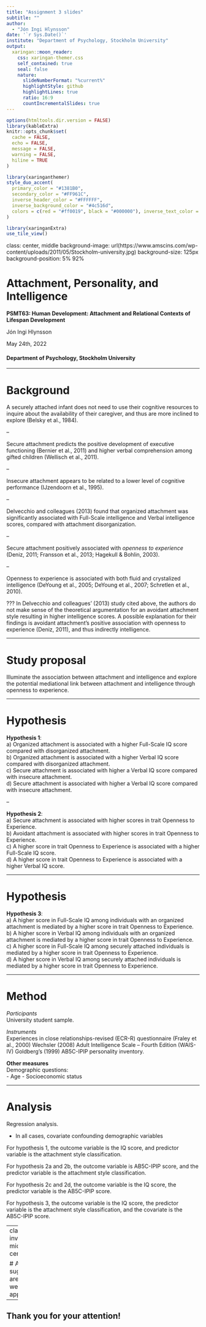 ```yaml
---
title: "Assignment 3 slides"
subtitle: ""  
author: 
  - "Jón Ingi Hlynsson"
date: '`r Sys.Date()`'
institute: "Department of Psychology, Stockholm University"
output:
  xaringan::moon_reader:
    css: xaringan-themer.css
    self_contained: true
    seal: false
    nature:
      slideNumberFormat: "%current%"
      highlightStyle: github
      highlightLines: true
      ratio: 16:9
      countIncrementalSlides: true
---
```


```r
options(htmltools.dir.version = FALSE)
library(kableExtra)
knitr::opts_chunk$set(
  cache = FALSE,
  echo = FALSE,
  message = FALSE, 
  warning = FALSE,
  hiline = TRUE
)
```

```r
library(xaringanthemer)
style_duo_accent(
  primary_color = "#1381B0",
  secondary_color = "#FF961C",
  inverse_header_color = "#FFFFFF",
  inverse_background_color = "#4c516d", 
  colors = c(red = "#ff0019", black = "#000000"), inverse_text_color = "#FFFFFF"
)

library(xaringanExtra)
use_tile_view()
```

class: center, middle
background-image: url(https://www.amscins.com/wp-content/uploads/2011/05/Stockholm-university.jpg)
background-size: 125px
background-position: 5% 92%


# Attachment, Personality, and Intelligence

**PSMT63: Human Development: Attachment and Relational Contexts of Lifespan Development**


Jón Ingi Hlynsson

May 24th, 2022


#### Department of Psychology, Stockholm University 



---


# Background

A securely attached infant does not need to use their cognitive resources to inquire about the availability of their caregiver, and thus are more inclined to explore (Belsky et al., 1984). 

--

Secure attachment predicts the positive development of executive functioning (Bernier et al., 2011) and higher verbal comprehension among gifted children (Wellisch et al., 2011).

--

Insecure attachment appears to be related to a lower level of cognitive performance (IJzendoorn et al., 1995).

--

Delvecchio and colleagues (2013) found that organized attachment was significantly associated with Full-Scale intelligence and Verbal intelligence scores, compared with attachment disorganization.

--

Secure attachment positively associated with *openness to experience* (Deniz, 2011; Fransson et al., 2013; Hagekull & Bohlin, 2003).

--

Openness to experience is associated with both fluid and crystalized intelligence (DeYoung et al., 2005; DeYoung et al., 2007; Schretlen et al., 2010).

???
In Delvecchio and colleagues’ (2013) study cited above, the authors do not make sense of the theoretical argumentation for an avoidant attachment style resulting in higher intelligence scores. A possible explanation for their findings is avoidant attachment’s positive association with openness to experience (Deniz, 2011), and thus indirectly intelligence.

---

# Study proposal

Illuminate the association between attachment and intelligence and explore the potential mediational link between attachment and intelligence through openness to experience. 

---

# Hypothesis

**Hypothesis 1**:  
a)	Organized attachment is associated with a higher Full-Scale IQ score compared with disorganized attachment.  
b)	Organized attachment is associated with a higher Verbal IQ score compared with disorganized attachment.  
c)	Secure attachment is associated with higher a Verbal IQ score compared with insecure attachment.  
d)	Secure attachment is associated with higher a Verbal IQ score compared with insecure attachment.  

--

**Hypothesis 2**:  
a)	Secure attachment is associated with higher scores in trait Openness to Experience.  
b)	Avoidant attachment is associated with higher scores in trait Openness to Experience.  
c)	A higher score in trait Openness to Experience is associated with a higher Full-Scale IQ score.  
d)	A higher score in trait Openness to Experience is associated with a higher Verbal IQ score.  

---

# Hypothesis

**Hypothesis 3**:  
a)	A higher score in Full-Scale IQ among individuals with an organized attachment is mediated by a higher score in trait Openness to Experience.  
b)	A higher score in Verbal IQ among individuals with an organized attachment is mediated by a higher score in trait Openness to Experience.  
c)	A higher score in Full-Scale IQ among securely attached individuals is mediated by a higher score in trait Openness to Experience.  
d)	A higher score in Verbal IQ among securely attached individuals is mediated by a higher score in trait Openness to Experience.  




---

# Method


*Participants*   
University student sample. 

*Instruments*  
Experiences in close relationships-revised (ECR-R) questionnaire (Fraley et al., 2000)
Wechsler (2008) Adult Intelligence Scale – Fourth Edition (WAIS-IV) 
Goldberg’s (1999) AB5C-IPIP personality inventory.


**Other measures**  
Demographic questions:  
-	Age
-	Socioeconomic status


---

# Analysis 


Regression analysis. 

-	In all cases, covariate confounding demographic variables


For hypothesis 1, the outcome variable is the IQ score, and predictor variable is the attachment style classification.  

For hypothesis 2a and 2b, the outcome variable is AB5C-IPIP score, and the predictor variable is the attachment style classification.

For hypothesis 2c and 2d, the outcome variable is the IQ score, the predictor variable is the AB5C-IPIP score.

For hypothesis 3, the outcome variable is the IQ score, the predictor variable is the attachment style classification, and the covariate is the AB5C-IPIP score.   


---
class: inverse middle center


# All suggestions are very well appriciated!

--

## Thank you for your attention!